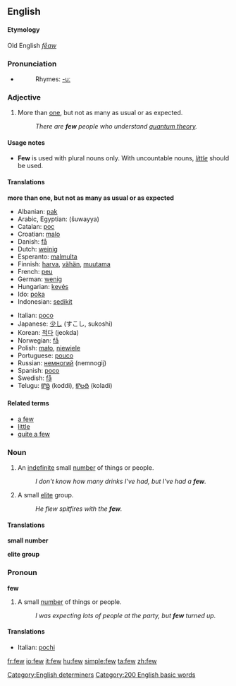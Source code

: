 ==English==

{{rank|face|tell|because|177|few|whom|love|far}}

====Etymology====
Old English ''[[fēaw]]''

===Pronunciation===
*{{audio|en-us-few.ogg|Audio (US)}}
*:Rhymes: [[Rhymes:English:-uː|-uː]]

===Adjective===
{{en-adj|fewer|fewest}}

# More than [[one]], but not as many as usual or as expected.
#:''There are '''few''' people who understand [[quantum theory]].''

====Usage notes====
*'''Few''' is used with plural nouns only.  With uncountable nouns, ''[[little]]'' should be used.

====Translations====
'''more than one, but not as many as usual or as expected'''
{{top}}
*Albanian: [[pak]]
*Arabic, Egyptian: {{ARchar|[[شوية]]}} (šuwayya)
*Catalan: [[poc]]
*Croatian: [[malo]]
*Danish: [[få]]
*Dutch: [[weinig]]
*Esperanto: [[malmulta]]
*Finnish: [[harva]], [[vähän]], [[muutama]]
*French: [[peu]]
*German: [[wenig]]
*Hungarian: [[kevés]]
*Ido: [[poka]]
*Indonesian: [[sedikit]]
{{mid}}
*Italian: [[poco]]
*Japanese: [[少し]] (すこし, sukoshi)
*Korean: [[적다]] (jeokda)
*Norwegian: [[få]]
*Polish: [[mało]], [[niewiele]]
*Portuguese: [[pouco]]
*Russian: [[немногий]] (nemnogij)
*Spanish: [[poco]]
*Swedish: [[få]]
*Telugu: [[కొద్ది]] (koddi), [[కొలది]] (koladi)
{{bottom}}

====Related terms====
* [[a few]]
* [[little]]
* [[quite a few]]

===Noun===
{{en-noun|-}}

# An [[indefinite]] small [[number]] of things or people.
#:''I don't know how many drinks I've had, but I've had a '''few'''.''
# A small [[elite]] group.
#:''He flew spitfires with the '''few'''.'' <!-- capitalized? -->

====Translations====
'''small number'''
{{top}}
{{mid}}
{{bottom}}

'''elite group'''
{{top}}
{{mid}}
{{bottom}}

===Pronoun===
'''few'''

# A small [[number]] of things or people.
#:''I was expecting lots of people at the party, but '''few''' turned up.''

====Translations====
{{top}}
*Italian: [[pochi]]
{{mid}}
{{bottom}}

[[Category:English determiners]]
[[Category:200 English basic words]]

[[fr:few]]
[[io:few]]
[[it:few]]
[[hu:few]]
[[simple:few]]
[[ta:few]]
[[zh:few]]